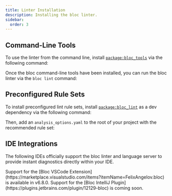 ```yaml
---
title: Linter Installation
description: Installing the bloc linter.
sidebar:
  order: 3
---
```



## Command-Line Tools

To use the linter from the command line, install
[`package:bloc_tools`](https://pub.dev/packages/bloc_tools) via the following
command:

<InstallBlocToolsSnippet />

Once the bloc command-line tools have been installed, you can run the bloc
linter via the `bloc lint` command:

<BlocToolsLintHelpOutputSnippet />

## Preconfigured Rule Sets

To install preconfigured lint rule sets, install
[`package:bloc_lint`](https://pub.dev/packages/bloc_lint) as a dev dependency
via the following command:

<InstallBlocLintSnippet />

Then, add an `analysis_options.yaml` to the root of your project with the
recommended rule set:

<BlocLintRecommendedAnalysisOptionsSnippet />

## IDE Integrations

The following IDEs officially support the bloc linter and language server to
provide instant diagnostics directly within your IDE.

<CardGrid>
	<Card title="VSCode" icon="vscode">
		Support for the [Bloc VSCode
		Extension](https://marketplace.visualstudio.com/items?itemName=FelixAngelov.bloc)
		is available in v6.8.0.
	</Card>
	<Card title="IntelliJ" icon="jetbrains">
		Support for the [Bloc IntelliJ
		Plugin](https://plugins.jetbrains.com/plugin/12129-bloc) is coming soon.
	</Card>
</CardGrid>

